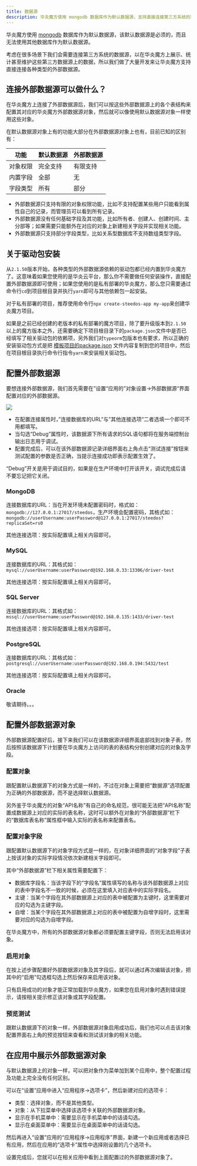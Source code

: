 ```yaml
---
title: 数据源
description: 华炎魔方使用 mongodb 数据库作为默认数据源，支持直接连接第三方系统的数据源。
---
```


华炎魔方使用 [mongodb](https://www.mongodb.com/) 数据库作为默认数据源，该默认数据源是必须的，而且无法使用其他数据库作为默认数据源。

考虑在很多场景下我们会需要连接第三方系统的数据源，以在华炎魔方上展示、统计甚至维护这些第三方数据源上的数据，所以我们做了大量开发来让华炎魔方支持直接连接各种类型的外部数据源。

## 连接外部数据源可以做什么？

在华炎魔方上连接了外部数据源后，我们可以按这些外部数据源上的各个表结构来配置其对应的华炎魔方外部数据源对象，然后就可以像使用默认数据源对象一样使用这些对象。

在默认数据源对象上有的功能大部分在外部数据源对象上也有，目前已知的区别有：

| 功能 | 默认数据源 | 外部数据源 |
|:---:|----|----|
| 对象权限 | 完全支持 | 有限支持 |
| 内置字段 | 全部 | 无 |
| 字段类型 | 所有 | 部分 |

* 外部数据源只支持有限的对象权限功能，比如不支持配置某些用户只能看到属性自己的记录，而管理员可以看到所有记录。
* 外部数据源没有任何基础字段及其功能，比如所有者、创建人、创建时间、主分部等；如果需要只能额外在对应的对象上新建相关字段并实现相关功能。
* 外部数据源只支持部分字段类型，比如关系型数据库不支持数组类型字段。

## 关于驱动包安装

从`2.1.50`版本开始，各种类型的外部数据源依赖的驱动包都已经内置到华炎魔方了。这意味着如果您使用的是华炎云平台，那么你不需要做任何安装操作，直接配置外部数据源即可使用；如果您使用的是私有部署的华炎魔方，那么您只需要通过命令行`cd`到项目根目录并执行`yarn`即可与其他依赖包一起安装。

对于私有部署的项目，推荐使用命令行`npx create-steedos-app my-app`来创建华炎魔方项目。

如果是之前已经创建的老版本的私有部署的魔方项目，除了要升级版本到`2.1.50`以上的魔方版本之外，还需要确定下项目根目录下的`package.json`文件中是否已经填写了相关驱动包的依赖项，另外我们对`typeorm`包版本也有要求，所以正确的安装驱动包方式是把 [模板项目的package.json](https://github.com/steedos/steedos-project-template/blob/2.1/package.json) 文件内容复制到您的项目中，然后在项目根目录执行命令行指令`yarn`来安装相关驱动包。

## 配置外部数据源

要想连接外部数据源，我们首先需要在”设置“应用的”对象设置→外部数据源“界面配置对应的外部数据源。

 ![](https://console.steedos.cn/api/files/images/etkGP7eubmCNAQrkx)

* 在配置连接属性时，”连接数据库的URL“与”其他连接选项“二者选填一个即可不用都填写。
* 当勾选“Debug”属性时，该数据源下所有请求的SQL语句都将在服务端控制台输出日志用于调试。
* 配置完成后，可以在该外部数据源记录详细界面右上角点击“测试连接”按钮来测试配置的参数是否正确，当提示连接成功即表示配置生效了。


<alert type="info">
“Debug”开关是用于调试目的，如果是在生产环境中打开该开关，调试完成后请不要忘记把它关闭。

</alert>

### MongoDB

连接数据库的URL：当在开发环境未配置密码时，格式如：`mongodb://127.0.0.1:27017/steedos`，生产环境会配置密码，其格式如：`mongodb://userUsername:userPassword@127.0.0.1:27017/steedos?replicaSet=rs0`

其他连接选项：按实际配置填上相关内容即可。

### MySQL

连接数据库的URL：其格式如：`mysql://userUsername:userPassword@192.168.0.33:13306/driver-test`

其他连接选项：按实际配置填上相关内容即可。

### SQL Server

连接数据库的URL：其格式如：`mssql://userUsername:userPassword@192.168.0.135:1433/driver-test`

其他连接选项：按实际配置填上相关内容即可。

### PostgreSQL

连接数据库的URL：其格式如：`postgresql://userUsername:userPassword@192.168.0.194:5432/test `

其他连接选项：按实际配置填上相关内容即可。

### Oracle

敬请期待。。。

## 配置外部数据源对象

外部数据源配置好后，接下来我们可以在该数据源详细界面底部找到对象子表，然后按照该数据源下计划要在华炎魔方上访问的表的表结构分别创建对应的对象及字段。

### 配置对象

跟配置默认数据源下的对象方式是一样的，不过在对象上需要把“数据源”选项配置为正确的外部数据源，而不是选择默认数据源。

另外鉴于华炎魔方的对象“API名称”有自己的命名规范，很可能无法把“API名称”配置成数据源上对应的实际的表名称，这时可以额外在对象的“外部数据源”栏下的“数据库表名称”属性框中输入实际的表名称来配置表名。

### 配置对象字段

跟配置默认数据源下的对象字段方式是一样的，在对象详细界面的“对象字段”子表上按该对象的实际字段情况依次新建相关字段即可。

其中“外部数据源”栏下相关属性需要配置下：

* 数据库字段名：当该字段下的“字段名”属性填写的名称与该外部数据源上对应的表中字段名不一致的时候，必须在这里填入对应表中的实际字段名。
* 主键：当某个字段在其外部数据源上对应的表中被配置为主键时，这里需要对应的勾选为主键字段。
* 自增：当某个字段在其外部数据源上对应的表中被配置为自增字段时，这里需要对应的勾选为自增字段。


<alert type="tip">
在华炎魔方中，所有的外部数据源对象都必须要配置主键字段，否则无法启用该对象。

</alert>

### 启用对象

在按上述步骤配置好外部数据源对象及其字段后，就可以通过再次编辑该对象，把其中的“启用”勾选框勾选上然后保存来启用该对象。

只有启用成功的对象才能正常加载到华炎魔方，如果您在启用对象时遇到错误提示，请按相关提示修正该对象或其字段配置。

### 预览测试

跟默认数据源下的对象一样，外部数据源对象启用成功后，我们也可以点击该对象配置界面右上角的预览按钮来查看和测试该对象的相关功能。

## 在应用中展示外部数据源对象

与默认数据源上的对象一样，可以把对象作为菜单加到某个应用中，整个配置过程及功能上完全没有任何区别。

可以在“设置”应用中进入“应用程序→选项卡”，然后新建对应的选项卡：

* 类型：选择对象，而不是其他类型。
* 对象：从下拉菜单中选择该选项卡关联的外部数据源对象。
* 显示在手机菜单中：需要显示在手机菜单中的话请勾选。
* 显示在桌面菜单中：需要显示在桌面菜单中的话请勾选。

然后再进入“设置”应用的“应用程序→应用程序”界面，新建一个新应用或者选择已有应用，然后在应用的“选项卡”属性中选择刚设置的几个选项卡。

设置完成后，您就可以在相关应用中看到上面配置过的外部数据源对象了。